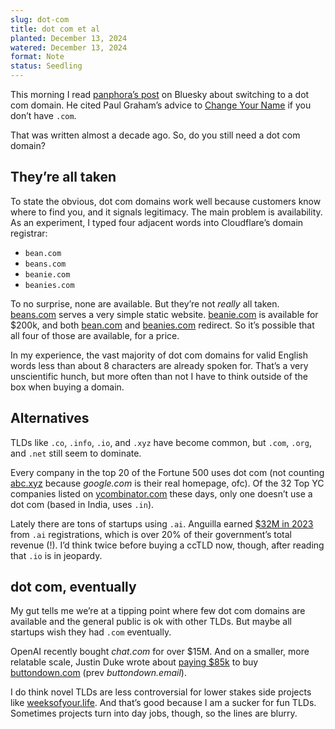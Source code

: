 ```yaml
---
slug: dot-com
title: dot com et al
planted: December 13, 2024
watered: December 13, 2024
format: Note
status: Seedling
---
```


This morning I read [panphora’s post](https://bsky.app/profile/hyperspace.so/post/3ld6qd3zehd25) on Bluesky about switching to a dot com domain. He cited Paul Graham’s advice to [Change Your Name](https://paulgraham.com/name.html) if you don’t have `.com`.

That was written almost a decade ago. So, do you still need a dot com domain?

## They’re all taken

To state the obvious, dot com domains work well because customers know where to find you, and it signals legitimacy. The main problem is availability. As an experiment, I typed four adjacent words into Cloudflare’s domain registrar:

- `bean.com`
- `beans.com`
- `beanie.com`
- `beanies.com`

To no surprise, none are available. But they’re not _really_ all taken. [beans.com](https://beans.com) serves a very simple static website. [beanie.com](https://beanie.com) is available for $200k, and both [bean.com](https://bean.com) and [beanies.com](https://beanies.com) redirect. So it’s possible that all four of those are available, for a price.

In my experience, the vast majority of dot com domains for valid English words less than about 8 characters are already spoken for. That’s a very unscientific hunch, but more often than not I have to think outside of the box when buying a domain.

## Alternatives

TLDs like `.co`, `.info`, `.io`, and `.xyz` have become common, but `.com`, `.org`, and `.net` still seem to dominate.

Every company in the top 20 of the Fortune 500 uses dot com (not counting [abc.xyz](https://abc.xyz/) because _google.com_ is their real homepage, ofc). Of the 32 Top YC companies listed on [ycombinator.com](https://ycombinator.com) these days, only one doesn’t use a dot com (based in India, uses `.in`).

Lately there are tons of startups using `.ai`. Anguilla earned [$32M in 2023](https://www.imf.org/en/News/Articles/2024/05/15/cf-an-ai-powered-boost-to-anguillas-revenues) from `.ai` registrations, which is over 20% of their government’s total revenue (!). I’d think twice before buying a ccTLD now, though, after reading that `.io` is <Link href="/serious-tlds">in jeopardy</Link>.

## dot com, eventually

My gut tells me we’re at a tipping point where few dot com domains are available and the general public is ok with other TLDs. But maybe all startups wish they had `.com` eventually.

OpenAI recently bought _chat.com_ for over $15M. And on a smaller, more relatable scale, Justin Duke wrote about [paying $85k](https://jmduke.com/posts/post/buttondown-dot-com/) to buy [buttondown.com](https://buttondown.com) (prev _buttondown.email_).

I do think novel TLDs are less controversial for lower stakes side projects like [weeksofyour.life](https://weeksofyour.life). And that’s good because I am a <Link href="/silly-tlds">sucker</Link> for fun TLDs. Sometimes projects turn into day jobs, though, so the lines are blurry.
